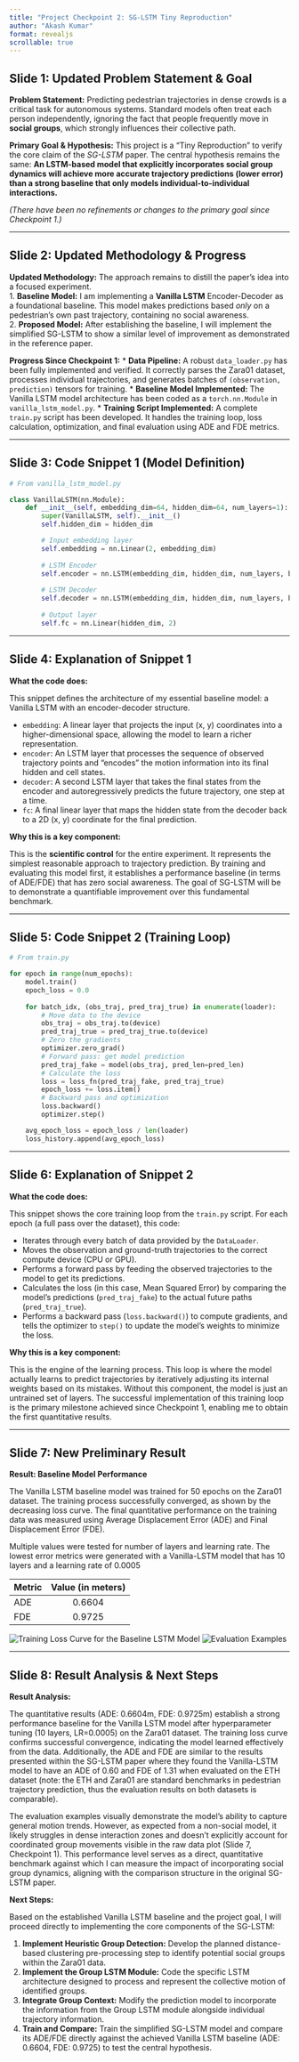 ```yaml
---
title: "Project Checkpoint 2: SG-LSTM Tiny Reproduction"
author: "Akash Kumar"
format: revealjs
scrollable: true
---
```


## Slide 1: Updated Problem Statement & Goal

**Problem Statement:**
Predicting pedestrian trajectories in dense crowds is a critical task for autonomous systems. Standard models often treat each person independently, ignoring the fact that people frequently move in **social groups**, which strongly influences their collective path.  

**Primary Goal & Hypothesis:**
This project is a "Tiny Reproduction" to verify the core claim of the *SG-LSTM* paper. The central hypothesis remains the same: **An LSTM-based model that explicitly incorporates social group dynamics will achieve more accurate trajectory predictions (lower error) than a strong baseline that only models individual-to-individual interactions.**

*(There have been no refinements or changes to the primary goal since Checkpoint 1.)*

---

## Slide 2: Updated Methodology & Progress

**Updated Methodology:**
The approach remains to distill the paper's idea into a focused experiment.  
1. **Baseline Model:** I am implementing a **Vanilla LSTM** Encoder-Decoder as a foundational baseline. This model makes predictions based *only* on a pedestrian's own past trajectory, containing no social awareness.  
2. **Proposed Model:** After establishing the baseline, I will implement the simplified SG-LSTM to show a similar level of improvement as demonstrated in the reference paper.  

**Progress Since Checkpoint 1:**
* **Data Pipeline:** A robust `data_loader.py` has been fully implemented and verified. It correctly parses the Zara01 dataset, processes individual trajectories, and generates batches of `(observation, prediction)` tensors for training.
* **Baseline Model Implemented:** The Vanilla LSTM model architecture has been coded as a `torch.nn.Module` in `vanilla_lstm_model.py`.
* **Training Script Implemented:** A complete `train.py` script has been developed. It handles the training loop, loss calculation, optimization, and final evaluation using ADE and FDE metrics.

---

## Slide 3: Code Snippet 1 (Model Definition)

```python
# From vanilla_lstm_model.py

class VanillaLSTM(nn.Module):
    def __init__(self, embedding_dim=64, hidden_dim=64, num_layers=1):
        super(VanillaLSTM, self).__init__()
        self.hidden_dim = hidden_dim

        # Input embedding layer
        self.embedding = nn.Linear(2, embedding_dim)
        
        # LSTM Encoder
        self.encoder = nn.LSTM(embedding_dim, hidden_dim, num_layers, batch_first=True)
        
        # LSTM Decoder
        self.decoder = nn.LSTM(embedding_dim, hidden_dim, num_layers, batch_first=True)
        
        # Output layer
        self.fc = nn.Linear(hidden_dim, 2)
```
---

## Slide 4: Explanation of Snippet 1

**What the code does:**

This snippet defines the architecture of my essential baseline model: a Vanilla LSTM with an encoder-decoder structure.

* `embedding`: A linear layer that projects the input (x, y) coordinates into a higher-dimensional space, allowing the model to learn a richer representation.
* `encoder`: An LSTM layer that processes the sequence of observed trajectory points and "encodes" the motion information into its final hidden and cell states.
* `decoder`: A second LSTM layer that takes the final states from the encoder and autoregressively predicts the future trajectory, one step at a time.
* `fc`: A final linear layer that maps the hidden state from the decoder back to a 2D (x, y) coordinate for the final prediction.

**Why this is a key component:**

This is the **scientific control** for the entire experiment. It represents the simplest reasonable approach to trajectory prediction. By training and evaluating this model first, it establishes a performance baseline (in terms of ADE/FDE) that has zero social awareness. The goal of SG-LSTM will be to demonstrate a quantifiable improvement over this fundamental benchmark.

---

## Slide 5: Code Snippet 2 (Training Loop)

```python
# From train.py

for epoch in range(num_epochs):
    model.train() 
    epoch_loss = 0.0
    
    for batch_idx, (obs_traj, pred_traj_true) in enumerate(loader):
        # Move data to the device
        obs_traj = obs_traj.to(device)
        pred_traj_true = pred_traj_true.to(device)
        # Zero the gradients
        optimizer.zero_grad()
        # Forward pass: get model prediction
        pred_traj_fake = model(obs_traj, pred_len=pred_len)
        # Calculate the loss
        loss = loss_fn(pred_traj_fake, pred_traj_true)
        epoch_loss += loss.item()
        # Backward pass and optimization
        loss.backward()
        optimizer.step()

    avg_epoch_loss = epoch_loss / len(loader)
    loss_history.append(avg_epoch_loss)
```

---

## Slide 6: Explanation of Snippet 2

**What the code does:**

This snippet shows the core training loop from the `train.py` script. For each epoch (a full pass over the dataset), this code:

* Iterates through every batch of data provided by the `DataLoader`.
* Moves the observation and ground-truth trajectories to the correct compute device (CPU or GPU).
* Performs a forward pass by feeding the observed trajectories to the model to get its predictions.
* Calculates the loss (in this case, Mean Squared Error) by comparing the model's predictions (`pred_traj_fake`) to the actual future paths (`pred_traj_true`).
* Performs a backward pass (`loss.backward()`) to compute gradients, and tells the optimizer to `step()` to update the model's weights to minimize the loss.

**Why this is a key component:**

This is the engine of the learning process. This loop is where the model actually learns to predict trajectories by iteratively adjusting its internal weights based on its mistakes. Without this component, the model is just an untrained set of layers. The successful implementation of this training loop is the primary milestone achieved since Checkpoint 1, enabling me to obtain the first quantitative results.

---

## Slide 7: New Preliminary Result

**Result: Baseline Model Performance**

The Vanilla LSTM baseline model was trained for 50 epochs on the Zara01 dataset. The training process successfully converged, as shown by the decreasing loss curve. The final quantitative performance on the training data was measured using Average Displacement Error (ADE) and Final Displacement Error (FDE).

Multiple values were tested for number of layers and learning rate. The lowest error metrics were generated with a Vanilla-LSTM model that has 10 layers and a learning rate of 0.0005

| Metric | Value (in meters) |
| :--- | :---: |
| ADE | 0.6604 |
| FDE | 0.9725 |

![Training Loss Curve for the Baseline LSTM Model](https://github.com/AkashK321/ECE570TinyReproductionProject/blob/main/plots/64_64_10/train_0.0005_50/training_loss.png?raw=true)
![Evaluation Examples](https://github.com/AkashK321/ECE570TinyReproductionProject/blob/main/plots/64_64_10/train_0.0005_50/evaluation_examples.png?raw=true)

---

## Slide 8: Result Analysis & Next Steps

**Result Analysis:**

The quantitative results (ADE: 0.6604m, FDE: 0.9725m) establish a strong performance baseline for the Vanilla LSTM model after hyperparameter tuning (10 layers, LR=0.0005) on the Zara01 dataset. The training loss curve confirms successful convergence, indicating the model learned effectively from the data.
Additionally, the ADE and FDE are similar to the results presented within the SG-LSTM paper where they found the Vanilla-LSTM model to have an ADE of 0.60 and FDE of 1.31 when evaluated on the ETH dataset (note: the ETH and Zara01 are standard benchmarks in pedestrian trajectory prediction, thus the evaluation results on both datasets is comparable). 

The evaluation examples visually demonstrate the model's ability to capture general motion trends. However, as expected from a non-social model, it likely struggles in dense interaction zones and doesn't explicitly account for coordinated group movements visible in the raw data plot (Slide 7, Checkpoint 1). This performance level serves as a direct, quantitative benchmark against which I can measure the impact of incorporating social group dynamics, aligning with the comparison structure in the original SG-LSTM paper.

**Next Steps:**

Based on the established Vanilla LSTM baseline and the project goal, I will proceed directly to implementing the core components of the SG-LSTM:

1.  **Implement Heuristic Group Detection:** Develop the planned distance-based clustering pre-processing step to identify potential social groups within the Zara01 data.
2.  **Implement the Group LSTM Module:** Code the specific LSTM architecture designed to process and represent the collective motion of identified groups.
3.  **Integrate Group Context:** Modify the prediction model to incorporate the information from the Group LSTM module alongside individual trajectory information.
4.  **Train and Compare:** Train the simplified SG-LSTM model and compare its ADE/FDE directly against the achieved Vanilla LSTM baseline (ADE: 0.6604, FDE: 0.9725) to test the central hypothesis.
